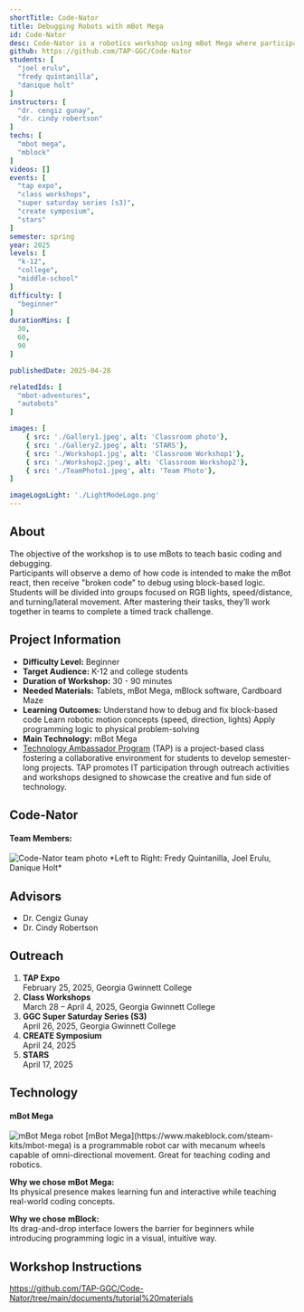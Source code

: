 ```yaml
---
shortTitle: Code-Nator
title: Debugging Robots with mBot Mega
id: Code-Nator
desc: Code-Nator is a robotics workshop using mBot Mega where participants debug broken block-based code and apply their knowledge to complete an obstacle track.
github: https://github.com/TAP-GGC/Code-Nator
students: [
  "joel erulu",
  "fredy quintanilla",
  "danique holt"
]
instructors: [
  "dr. cengiz gunay",
  "dr. cindy robertson"
] 
techs: [
  "mbot mega",
  "mblock"
]
videos: []
events: [
  "tap expo",
  "class workshops",
  "super saturday series (s3)",
  "create symposium",
  "stars"
]
semester: spring
year: 2025
levels: [
  "k-12",
  "college",
  "middle-school"
] 
difficulty: [
  "beginner"
] 
durationMins: [
  30,
  60,
  90
]

publishedDate: 2025-04-28

relatedIds: [
  "mbot-adventures",
  "autobots"
]

images: [
    { src: './Gallery1.jpeg', alt: 'Classroom photo'},
    { src: './Gallery2.jpeg', alt: 'STARS'},
    { src: './Workshop1.jpg', alt: 'Classroom Workshop1'},
    { src: './Workshop2.jpeg', alt: 'Classroom Workshop2'},
    { src: './TeamPhoto1.jpeg', alt: 'Team Photo'},
]

imageLogoLight: './LightModeLogo.png'
---
```



## About

The objective of the workshop is to use mBots to teach basic coding and debugging.  
Participants will observe a demo of how code is intended to make the mBot react, then receive "broken code" to debug using block-based logic.  
Students will be divided into groups focused on RGB lights, speed/distance, and turning/lateral movement. After mastering their tasks, they’ll work together in teams to complete a timed track challenge.

## Project Information

* **Difficulty Level:** Beginner  
* **Target Audience:** K-12 and college students  
* **Duration of Workshop:** 30 - 90 minutes  
* **Needed Materials:** Tablets, mBot Mega, mBlock software, Cardboard Maze  
* **Learning Outcomes:**
  Understand how to debug and fix block-based code
  Learn robotic motion concepts (speed, direction, lights)
  Apply programming logic to physical problem-solving
* **Main Technology:** mBot Mega  
* [Technology Ambassador Program](https://tapggc.org/) (TAP) is a project-based class fostering a collaborative environment for students to develop semester-long projects. TAP promotes IT participation through outreach activities and workshops designed to showcase the creative and fun side of technology.

## Code-Nator

#### **Team Members:**  
<Image src={GroupPhoto} alt="Code-Nator team photo" />
*Left to Right: Fredy Quintanilla, Joel Erulu, Danique Holt*

## Advisors

* Dr. Cengiz Gunay  
* Dr. Cindy Robertson  

## Outreach

1. **TAP Expo**  
   February 25, 2025, Georgia Gwinnett College  
2. **Class Workshops**  
   March 28 – April 4, 2025, Georgia Gwinnett College  
3. **GGC Super Saturday Series (S3)**  
   April 26, 2025, Georgia Gwinnett College  
4. **CREATE Symposium**  
   April 24, 2025  
5. **STARS**  
   April 17, 2025  

## Technology

#### mBot Mega  
<Image src={mBotImage} alt="mBot Mega robot" />
[mBot Mega](https://www.makeblock.com/steam-kits/mbot-mega) is a programmable robot car with mecanum wheels capable of omni-directional movement. Great for teaching coding and robotics.


**Why we chose mBot Mega:**  
Its physical presence makes learning fun and interactive while teaching real-world coding concepts.

**Why we chose mBlock:**  
Its drag-and-drop interface lowers the barrier for beginners while introducing programming logic in a visual, intuitive way.


## Workshop Instructions
https://github.com/TAP-GGC/Code-Nator/tree/main/documents/tutorial%20materials